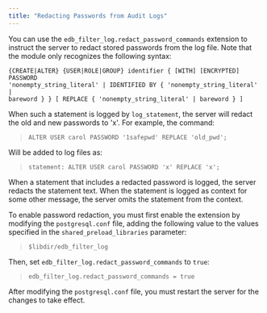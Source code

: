 ```yaml
---
title: "Redacting Passwords from Audit Logs"
---
```


<div id="redacting_passwords_from_audit_logs" class="registered_link"></div>




You can use the `edb_filter_log.redact_password_commands` extension to instruct the server to redact stored passwords from the log file. Note that the module only recognizes the following syntax:

    {CREATE|ALTER} {USER|ROLE|GROUP} identifier { [WITH] [ENCRYPTED] PASSWORD
    'nonempty_string_literal' | IDENTIFIED BY { 'nonempty_string_literal' |
    bareword } } [ REPLACE { 'nonempty_string_literal' | bareword } ]

When such a statement is logged by `log_statement`, the server will redact the old and new passwords to 'x'. For example, the command:

> `ALTER USER carol PASSWORD '1safepwd' REPLACE 'old_pwd';`

Will be added to log files as:

> `statement: ALTER USER carol PASSWORD 'x' REPLACE 'x';`

When a statement that includes a redacted password is logged, the server redacts the statement text. When the statement is logged as context for some other message, the server omits the statement from the context.

To enable password redaction, you must first enable the extension by modifying the `postgresql.conf` file, adding the following value to the values specified in the `shared_preload_libraries` parameter:

> `$libdir/edb_filter_log`

Then, set `edb_filter_log.redact_password_commands` to `true`:

> `edb_filter_log.redact_password_commands = true`

After modifying the `postgresql.conf` file, you must restart the server for the changes to take effect.

